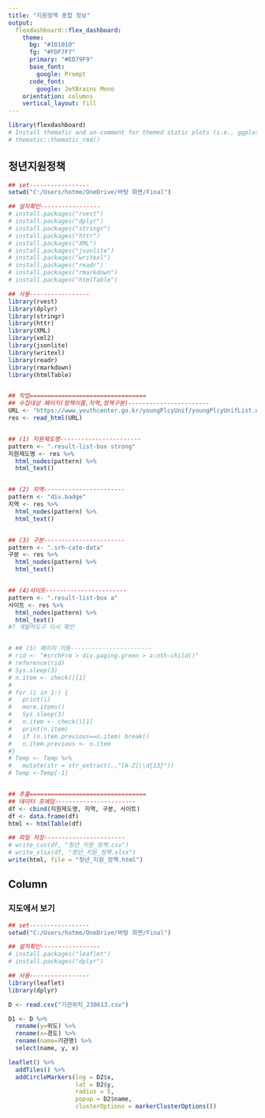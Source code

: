 ---
title: "지원정책 종합 정보"
output: 
  flexdashboard::flex_dashboard:
    theme:
      bg: "#101010"
      fg: "#FDF7F7" 
      primary: "#ED79F9"
      base_font:
        google: Prompt
      code_font:
        google: JetBrains Mono
    orientation: columns
    vertical_layout: fill
---

```{r setup, include=FALSE}
library(flexdashboard)
# Install thematic and un-comment for themed static plots (i.e., ggplot2)
# thematic::thematic_rmd()
```

## 청년지원정책 {.tabset data-width="650"}

```{r echo=FALSE}

## set-----------------
setwd("C:/Users/hotme/OneDrive/바탕 화면/Final")

## 설치확인-----------------
# install.packages("rvest")
# install.packages("dplyr")
# install.packages("stringr")
# install.packages("httr")
# install.packages("XML")
# install.packages("jsonlite")
# install.packages("writexl")
# install.packages("readr")
# install.packages("rmarkdown")
# install.packages("htmlTable")

## 사용-----------------
library(rvest)
library(dplyr)
library(stringr)
library(httr)
library(XML)
library(xml2)
library(jsonlite)
library(writexl)
library(readr)
library(rmarkdown)
library(htmlTable)


## 작업=================================
## 수집대상 페이지(정책이름,지역,정책구분)-----------------------
URL <- "https://www.youthcenter.go.kr/youngPlcyUnif/youngPlcyUnifList.do"
res <- read_html(URL)


## (1) 지원제도명-----------------------
pattern <- ".result-list-box strong"
지원제도명 <- res %>% 
  html_nodes(pattern) %>% 
  html_text()


## (2) 지역-----------------------
pattern <- "div.badge"
지역 <- res %>% 
  html_nodes(pattern) %>% 
  html_text()


## (3) 구분-----------------------
pattern <- ".srh-cate-data"
구분 <- res %>% 
  html_nodes(pattern) %>% 
  html_text()


## (4)사이트-----------------------
pattern <- ".result-list-box a"
사이트 <- res %>%
  html_nodes(pattern) %>% 
  html_text()
#? 개발자도구 다시 확인


# ## (5) 페이지 이동-----------------------
# rid <- "#srchFrm > div.paging.green > a:nth-child()"
# reference(rid)
# Sys.sleep(3)
# n.item <- check()[1]
# 
# for (i in 1:) {
#   print(i)
#   more.items()
#   Sys.sleep(3)
#   n.item <- check()[1]
#   print(n.item)
#   if (n.item.previous==n.item) break()
#   n.item.previous <- n.item
#}
# Temp <- Temp %>%
#   mutate(str = str_extract(.,"[A-Z]\\d{13}"))
# Temp <-Temp[-1]


## 추출=================================
## 데이터 프레임-----------------------
df <- cbind(지원제도명, 지역, 구분, 사이트)
df <- data.frame(df)
html <- htmlTable(df)

## 파일 저장-----------------------
# write_csv(df, "청년_지원_정책.csv")
# write_xlsx(df, "청년_지원_정책.xlsx")
write(html, file = "청년_지원_정책.html")


```

## Column {data-width="350"}

### 지도에서 보기

```{r}
## set-----------------
setwd("C:/Users/hotme/OneDrive/바탕 화면/Final")

## 설치확인-----------------
# install.packages("leaflet")
# install.packages("dplyr")

## 사용-----------------
library(leaflet)
library(dplyr)

D <- read.csv("기관위치_230613.csv")

D1 <- D %>% 
  rename(y=위도) %>% 
  rename(x=경도) %>% 
  rename(name=기관명) %>% 
  select(name, y, x)

leaflet() %>% 
  addTiles() %>% 
  addCircleMarkers(lng = D2$x,
                   lat = D2$y,
                   radius = 5,
                   popup = D2$name,
                   clusterOptions = markerClusterOptions())
```

